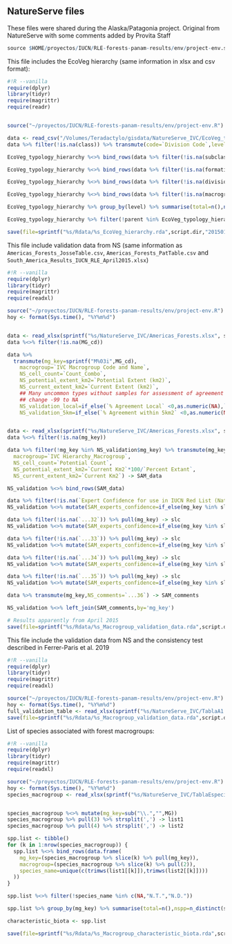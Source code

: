 ## NatureServe files

These files were shared during the Alaska/Patagonia project. Original from NatureServe with some comments added by Provita Staff

```r
source $HOME/proyectos/IUCN/RLE-forests-panam-results/env/project-env.sh
```

This file includes the EcoVeg hierarchy (same information in xlsx and csv format):


```r
#!R --vanilla
require(dplyr)
library(tidyr)
require(magrittr)
require(readr)


source("~/proyectos/IUCN/RLE-forests-panam-results/env/project-env.R")

data <- read_csv("/Volumes/Teradactylo/gisdata/NatureServe_IVC/EcoVeg_typology_hierarchy 30 Jan 30 2015.csv")
data %>% filter(!is.na(class)) %>% transmute(code=`Division Code`,level='class',name=`class`) -> EcoVeg_typology_hierarchy

EcoVeg_typology_hierarchy %<>% bind_rows(data %>% filter(!is.na(subclass)) %>% transmute(code=`Division Code`, level='subclass', name=`subclass`, parent=gsub(".[A-Z]+$","",`Division Code`)))

EcoVeg_typology_hierarchy %<>% bind_rows(data %>% filter(!is.na(formation)) %>% transmute(code=`Division Code`, level='formation', name=`formation`, parent=sub(".[0-9]+$","",`Division Code`)))

EcoVeg_typology_hierarchy %<>% bind_rows(data %>% filter(!is.na(division)) %>% transmute(code=`Division Code`, EV_key=division_key, level='division', name=`division`, parent=sub(".[A-Za-z]+$","",`Division Code`)))

EcoVeg_typology_hierarchy %<>% bind_rows(data %>% filter(!is.na(macrogroup_key)) %>% transmute(code=paste(`Division Code`,gsub("^[M0]+","",macrogroup_key)), EV_key=macrogroup_key, level='macrogroup',name=`macrogroup_name`,parent=`Division Code`))

EcoVeg_typology_hierarchy %>% group_by(level) %>% summarise(total=n(),n_distinct(code))

EcoVeg_typology_hierarchy %>% filter(!parent %in% EcoVeg_typology_hierarchy$code)

save(file=sprintf("%s/Rdata/%s_EcoVeg_hierarchy.rda",script.dir,"20150130"),EcoVeg_typology_hierarchy)


```

This file include validation data from NS (same information as `Americas_Forests_JosseTable.csv`, `Americas_Forests_PatTable.csv` and `South_America_Results_IUCN_RLE_April2015.xlsx`)
```r
#!R --vanilla
require(dplyr)
library(tidyr)
require(magrittr)
require(readxl)

source("~/proyectos/IUCN/RLE-forests-panam-results/env/project-env.R")
hoy <- format(Sys.time(), "%Y%m%d")


data <- read_xlsx(sprintf("%s/NatureServe_IVC/Americas_Forests.xlsx", src.dir))
data %<>% filter(!is.na(MG_cd))

data %>%
  transmute(mg_key=sprintf("M%03i",MG_cd),
    macrogroup=`IVC Macrogroup Code and Name`,
    NS_cell_count=`Count_Combo`,
    NS_potential_extent_km2=`Potential Extent (km2)`,
    NS_current_extent_km2=`Current Extent (km2)`,
    ## Many uncommon types without samples for assessment of agreement
    ## change -99 to NA
    NS_validation_local=if_else(`% Agreement Local` <0,as.numeric(NA),`% Agreement Local`),
    NS_validation_5km=if_else(`% Agreement within 5km2` <0,as.numeric(NA),`% Agreement within 5km2`)) -> NS_validation


data <- read_xlsx(sprintf("%s/NatureServe_IVC/Americas_Forests.xlsx", src.dir), sheet=2 ,skip=1)
data %<>% filter(!is.na(mg_key))

data %>% filter(!mg_key %in% NS_validation$mg_key) %>% transmute(mg_key,
  macrogroup=`IVC Hierarchy_Macrogroup`,
  NS_cell_count=`Potential Count`,
  NS_potential_extent_km2=`Current Km2`*100/`Percent Extant`,
  NS_current_extent_km2=`Current Km2`) -> SAM_data

NS_validation %<>% bind_rows(SAM_data)

data %>% filter(!is.na(`Expert Confidence for use in IUCN Red List (NatureServe)`)  ) %>% pull(mg_key) -> slc
NS_validation %<>% mutate(SAM_experts_confidence=if_else(mg_key %in% slc,'Very High',as.character(NA)))

data %>% filter(!is.na(`...32`)) %>% pull(mg_key) -> slc
NS_validation %<>% mutate(SAM_experts_confidence=if_else(mg_key %in% slc,'High',SAM_experts_confidence))

data %>% filter(!is.na(`...33`)) %>% pull(mg_key) -> slc
NS_validation %<>% mutate(SAM_experts_confidence=if_else(mg_key %in% slc,'Medium',SAM_experts_confidence))

data %>% filter(!is.na(`...34`)) %>% pull(mg_key) -> slc
NS_validation %<>% mutate(SAM_experts_confidence=if_else(mg_key %in% slc,'Low',SAM_experts_confidence))

data %>% filter(!is.na(`...35`)) %>% pull(mg_key) -> slc
NS_validation %<>% mutate(SAM_experts_confidence=if_else(mg_key %in% slc,'Very Low',SAM_experts_confidence))

data %>% transmute(mg_key,NS_comments=`...36`) -> SAM_comments

NS_validation %<>% left_join(SAM_comments,by='mg_key')

# Results apparently from April 2015
save(file=sprintf("%s/Rdata/%s_Macrogroup_validation_data.rda",script.dir,"20150401"),NS_validation)

```

This file include the validation data from NS and the consistency test described in  Ferrer-Paris et al. 2019
```r
#!R --vanilla
require(dplyr)
library(tidyr)
require(magrittr)
require(readxl)

source("~/proyectos/IUCN/RLE-forests-panam-results/env/project-env.R")
hoy <- format(Sys.time(), "%Y%m%d")
full_validation_table <- read_xlsx(sprintf("%s/NatureServe_IVC/TablaA1.xlsx",src.dir),sheet=1,skip=1)
save(file=sprintf("%s/Rdata/%s_Macrogroup_validation_data.rda",script.dir,hoy),NS_validation,full_validation_table)

```

List of species associated with forest macrogroups:

```r
#!R --vanilla
require(dplyr)
library(tidyr)
require(magrittr)
require(readxl)

source("~/proyectos/IUCN/RLE-forests-panam-results/env/project-env.R")
hoy <- format(Sys.time(), "%Y%m%d")
species_macrogroup <- read_xlsx(sprintf("%s/NatureServe_IVC/TablaEspeciesMG.xlsx",src.dir),sheet=1)


species_macrogroup %<>% mutate(mg_key=sub("\\.","",MG))
species_macrogroup %>% pull(3) %>% strsplit(',') -> list1
species_macrogroup %>% pull(4) %>% strsplit(',') -> list2

spp.list <- tibble()
for (k in 1:nrow(species_macrogroup)) {
  spp.list %<>% bind_rows(data.frame(
    mg_key=(species_macrogroup %>% slice(k) %>% pull(mg_key)),
    macrogroup=(species_macrogroup %>% slice(k) %>% pull(2)),
    species_name=unique(c(trimws(list1[[k]]),trimws(list2[[k]])))
  ))
}

spp.list %<>% filter(!species_name %in% c(NA,"N.T.","N.D."))

spp.list %>% group_by(mg_key) %>% summarise(total=n(),nspp=n_distinct(species_name)) # %>% print.AsIs

characteristic_biota <- spp.list

save(file=sprintf("%s/Rdata/%s_Macrogroup_characteristic_biota.rda",script.dir,hoy),characteristic_biota)

```
